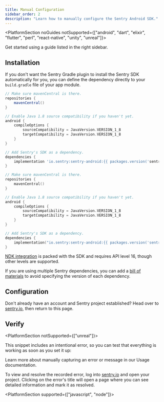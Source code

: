 ```yaml
---
title: Manual Configuration
sidebar_order: 2
description: "Learn how to manually configure the Sentry Android SDK."
---
```

<PlatformContent includePath="getting-started-primer" />

<PlatformSection noGuides notSupported={["android", "dart", "elixir", "flutter", "perl", "react-native", "unity", "unreal"]}>

<Alert level="info" title="Using a framework?">

Get started using a guide listed in the right sidebar.

</Alert>

</PlatformSection>

## Installation

If you don't want the Sentry Gradle plugin to install the Sentry SDK automatically for you, you can define the dependency directly to your `build.gradle` file of your app module.

```groovy {filename:app/build.gradle}
// Make sure mavenCentral is there.
repositories {
    mavenCentral()
}

// Enable Java 1.8 source compatibility if you haven't yet.
android {
    compileOptions {
        sourceCompatibility = JavaVersion.VERSION_1_8
        targetCompatibility = JavaVersion.VERSION_1_8
    }
}

// Add Sentry's SDK as a dependency.
dependencies {
    implementation 'io.sentry:sentry-android:{{ packages.version('sentry.java.android', '4.2.0') }}'
}
```

```kotlin {filename:app/build.gradle.kts}
// Make sure mavenCentral is there.
repositories {
    mavenCentral()
}

// Enable Java 1.8 source compatibility if you haven't yet.
android {
    compileOptions {
        sourceCompatibility = JavaVersion.VERSION_1_8
        targetCompatibility = JavaVersion.VERSION_1_8
    }
}

// Add Sentry's SDK as a dependency.
dependencies {
    implementation("io.sentry:sentry-android:{{ packages.version('sentry.java.android', '4.2.0') }}")
}
```

<Note>

[NDK integration](/platforms/android/using-ndk/) is packed with the SDK and requires API level 16, though other levels are supported.

If you are using multiple Sentry dependencies, you can add a [bill of materials](/platforms/android/configuration/bill-of-materials) to avoid specifying the version of each dependency.

</Note>

## Configuration

<Note>

Don't already have an account and Sentry project established? Head over to [sentry.io](https://sentry.io/signup/), then return to this page.

</Note>

<PlatformContent includePath="getting-started-config" />

## Verify

<PlatformSection notSupported={["unreal"]}>

This snippet includes an intentional error, so you can test that everything is working as soon as you set it up:

</PlatformSection>

<PlatformContent includePath="getting-started-verify" />

<Note>

Learn more about manually capturing an error or message in our <PlatformLink to="/usage/">Usage documentation</PlatformLink>.

</Note>

To view and resolve the recorded error, log into [sentry.io](https://sentry.io) and open your project. Clicking on the error's title will open a page where you can see detailed information and mark it as resolved.

<PlatformSection supported={["javascript", "node"]}>

<PlatformContent includePath="getting-started-sourcemaps" />

</PlatformSection>

<PageGrid header="Next Steps" nextSteps />
